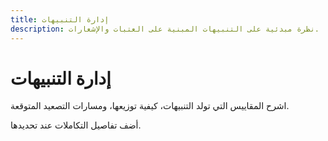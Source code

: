 ```yaml
---
title: إدارة التنبيهات
description: نظرة مبدئية على التنبيهات المبنية على العتبات والإشعارات.
---
```


# إدارة التنبيهات

اشرح المقاييس التي تولد التنبيهات، كيفية توزيعها، ومسارات التصعيد المتوقعة.

أضف تفاصيل التكاملات عند تحديدها.
